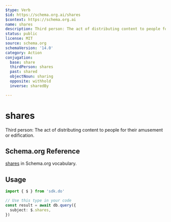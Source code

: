 ```yaml
---
$type: Verb
$id: https://schema.org.ai/shares
$context: https://schema.org.ai
name: shares
description: Third person: The act of distributing content to people for their amusement or edification.
status: public
license: MIT
source: schema.org
schemaVersion: '14.0'
category: Action
conjugation:
  base: share
  thirdPerson: shares
  past: shared
  objectNoun: sharing
  opposite: withhold
  inverse: sharedBy

---
```


# shares

Third person: The act of distributing content to people for their amusement or edification.

## Schema.org Reference

[shares](https://schema.org/ShareAction) in Schema.org vocabulary.

## Usage

```typescript
import { $ } from 'sdk.do'

// Use this type in your code
const result = await db.query({
  subject: $.shares,
})
```
